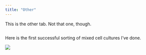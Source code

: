 ```yaml
---
title: "Other"
---
```


This is the other tab. Not that one, though.

```{}
```

Here is the first successful sorting of mixed cell cultures I've done.

![](pics/Triculture%20with%20GFP_APC.jpg){fig-align="center"}
